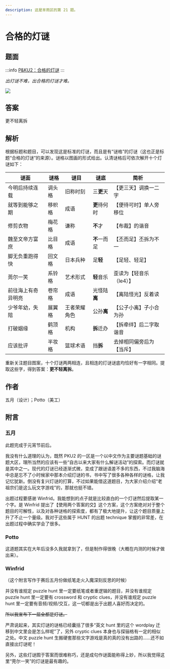 ```yaml
---
description: 这是芈雨区的第 21 题。
---
```


# 合格的灯谜

## 题面

:::info
[P&KU2：合格的灯谜](https://pnku2.pkupuzzle.art/#/game/miyu/prob_21)
:::

_出灯谜不难，出合格的灯谜才难。_

![](./21-he-ge-de-deng-mi.assets/image_1.webp)

## 答案

<AnswerBlock>更不轻离拆</AnswerBlock>

## 解析

根据标题和题目，可以发现这是标准的灯谜，而且是有“谜格”的灯谜（这也正是标题“合格的灯谜”的来源）。谜格以图画的形式给出。认清谜格后可依次解开十个灯谜如下：

| 谜面               | 谜格   | 谜目         | 谜底         | 简析                     |
| ------------------ | ------ | ------------ | ------------ | ------------------------ |
| 今明后持续连载     | 调头格 | 旧称时刻     | 三**更**天   | 【更三天】调换一二字     |
| 就等到能够之期     | 移帜格 | 成语         | **更**待何时 | 【便待可时】单人旁移位   |
| 修剪衣物           | 梅花格 | 谦称         | **不**才     | 【布裁】的谐音           |
| 魏至文帝方富庶     | 比目格 | 成语         | **不**一而足 | 【丕而足】丕拆为不一     |
| 脚无负重跑得快     | 回文格 | 日本兵种     | 足**轻**     | 【足轻、轻足】           |
| 莞尔一笑           | 系铃格 | 艺术形式     | **轻**音乐   | 歪读为【轻音乐（le4）】  |
| 前往海上有奇异明亮 | 卷帘格 | 成语         | 光怪陆**离** | 【离陆怪光】反着读       |
| 少爷年幼，失陪     | 展翼格 | 王者荣耀角色 | 公孙**离**   | 【公子小离】子小合为孙   |
| 打破姻缘           | 鹤顶格 | 机构         | **拆**迁办   | 【拆牵绊】后二字取谐音   |
| 应该批评           | 半妆格 | 篮球术语     | 挡**拆**     | 去掉相同偏旁后为【当斥】 |

重新关注题目图案，十个灯谜两两相连，且相连的灯谜谜底均恰好有一字相同。提取这些字，得到答案：**更不轻离拆**。

## 作者

五月（设计）；Potto（美工）

## 附言

### 五月

此题完成于元宵节前后。

我没有什么道理的认为，既然 PKU2 的一区是一个以中文作为主要谜题基础的谜题大区，理所当然的应该有一些“自古以来大家有什么解谜活动”的探索。而灯谜就是其中之一。现代的灯谜已经逐渐式微，变成了跟谜语差不多的东西，不过我脑海中总是忘不了小时候家中那本介绍灯谜的书，书中写了很多各种各样的谜格，让我记忆犹新。倒没有复兴灯谜的打算，不过如果能借这道题目，为大家介绍介绍“老祖宗们是这么玩文字游戏”的，那就也挺不错。

出题过程要感谢 Winfrid。我能想到的点子就是比较直白的一个灯谜然后提取某一个字。是 Winfrid 提出了【使用两个答案的交】这个方案，这个方案绝对对于整个题目的可解性，以及对各种谜格的探索度，都有了极大地提升，让这个题目质量上升了不止一个量级。我对于这些属于 HUNT 的出题 technique 掌握的非常差，在出题过程中确实学会了很多。

### Potto

这道题其实在大年后没多久我就拿到了，但是制作得很晚（大概在内测的时候才做出来）。

### Winfrid

（这个附言写作于赛后五月份做纸笔走火入魔深刻反思的时候）

并没有谁规定 puzzle hunt 里一定要纸笔或者重逻辑的题目，并没有谁规定 puzzle hunt 里一定要有 crossword 和 cryptic clues，并没有谁规定 puzzle hunt 里一定要有音频/视频/交互，这一切都是出于出题人喜好而决定的。

~~所以我宣布下一届全都是灯谜。~~

严肃说起来，其实灯谜的谜格已经囊括了很多“英文 hunt 里的这个 wordplay 迁移到中文里会是怎么样呢”了，另外 cryptic clues 本身也与探骊格有一定的相似之处。中文 puzzle hunt 生搬硬套那些文字游戏是真的真的没有出路的……还不如直接出灯谜呢！

另外，这些灯谜囿于答案而很难称巧，还是成句作谜面能称得上妙，所以我觉得这里“莞尔一笑”的灯谜是最有趣的。
